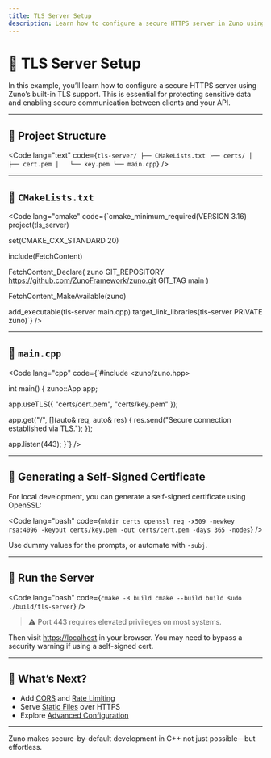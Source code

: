 ```yaml
---
title: TLS Server Setup
description: Learn how to configure a secure HTTPS server in Zuno using TLS certificates.
---
```


# 🔐 TLS Server Setup

In this example, you’ll learn how to configure a secure HTTPS server using Zuno’s built-in TLS support. This is essential for protecting sensitive data and enabling secure communication between clients and your API.

---

## 🧱 Project Structure

<Code
  lang="text"
  code={`tls-server/
├── CMakeLists.txt
├── certs/
│   ├── cert.pem
│   └── key.pem
└── main.cpp`}
/>

---

## 📄 `CMakeLists.txt`

<Code
  lang="cmake"
  code={`cmake_minimum_required(VERSION 3.16)
project(tls_server)

set(CMAKE_CXX_STANDARD 20)

include(FetchContent)

FetchContent_Declare(
  zuno
  GIT_REPOSITORY https://github.com/ZunoFramework/zuno.git
  GIT_TAG        main
)

FetchContent_MakeAvailable(zuno)

add_executable(tls-server main.cpp)
target_link_libraries(tls-server PRIVATE zuno)`}
/>

---

## 📄 `main.cpp`

<Code
  lang="cpp"
  code={`#include <zuno/zuno.hpp>

int main() {
  zuno::App app;

  app.useTLS({
    "certs/cert.pem",
    "certs/key.pem"
  });

  app.get("/", [](auto& req, auto& res) {
    res.send("Secure connection established via TLS.");
  });

  app.listen(443);
}`}
/>

---

## 🔐 Generating a Self-Signed Certificate

For local development, you can generate a self-signed certificate using OpenSSL:

<Code
  lang="bash"
  code={`mkdir certs
openssl req -x509 -newkey rsa:4096 -keyout certs/key.pem -out certs/cert.pem -days 365 -nodes`}
/>

Use dummy values for the prompts, or automate with `-subj`.

---

## 🚀 Run the Server

<Code
  lang="bash"
  code={`cmake -B build
cmake --build build
sudo ./build/tls-server`}
/>

> ⚠️ Port 443 requires elevated privileges on most systems.

Then visit [https://localhost](https://localhost) in your browser. You may need to bypass a security warning if using a self-signed cert.

---

## 🧭 What’s Next?

- Add [CORS](/extensions/cors) and [Rate Limiting](/extensions/rate-limiting)
- Serve [Static Files](/extensions/static-files) over HTTPS
- Explore [Advanced Configuration](/reference/advanced-config)

---

Zuno makes secure-by-default development in C++ not just possible—but effortless.
